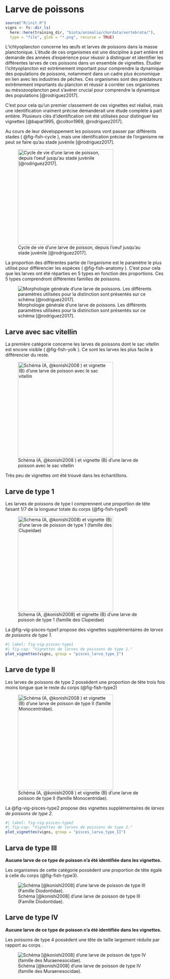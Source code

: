 # Larve de poissons

```r
source("R/init.R")
vigns <- fs::dir_ls(
  here::here(training_dir, "biota/animalia/chordata/vertebrata/"), 
  type = "file", glob = "*.png", recurse = TRUE)
```

L'ichtyoplancton concerne les œufs et larves de poissons dans la masse planctonique. L'étude de ces organismes est une discipline à part entière et demande des années d'expérience pour réussir à distinguer et identifier les différentes larves de ces poissons dans un ensemble de vignettes. Étudier l'ichtyoplancton est extrêmement important pour comprendre la dynamique des populations de poissons, notamment dans un cadre plus économique en lien avec les industries de pêches. Ces organismes sont des prédateurs extrêmement importants du plancton et réussir à corréler ces organismes au mésozooplancton peut s'avérer crucial pour comprendre la dynamique des populations [@rodriguez2017].

C'est pour cela qu'un premier classement de ces vignettes est réalisé, mais une identification vraiment précise demanderait une étude complète à part entière. Plusieurs clés d'identification ont été utilisées pour distinguer les vignettes \[@bapat1995, @colton1969, @rodriguez2017\].

Au cours de leur développement les poissons vont passer par différents stades ( @fig-fish-cycle ), mais une identification précise de l'organisme ne peut se faire qu'au stade juvénile [@rodriguez2017].

![Cycle de vie d'une larve de poisson, depuis l'oeuf jusqu'au stade juvénile [@rodriguez2017].](images/fish/fish_cycle.png){#fig-fish-cycle width="300"}

La proportion des différentes partie de l'organisme est le paramètre le plus utilisé pour différencier les espèces ( @fig-fish-anatomy ). C'est pour cela que les larves ont été réparties en 5 types en fonction des proportions. Ces 5 types comprendront différentes familles de poissons.

![Morphologie générale d'une larve de poissons. Les différents paramètres utilisées pour la distinction sont présentés sur ce schéma [@rodriguez2017].](images/fish/fish_anatomy.png){#fig-fish-anatomy}

## Larve avec sac vitellin

La première catégorie concerne les larves de poissons dont le sac vitellin est encore visible ( @fig-fish-yolk ). Ce sont les larves les plus facile à différencier du reste.

![Schéma (A, @konishi2008 ) et vignette (B) d'une larve de poisson avec le sac vitellin](images/fish/fish_yolk_sac.png){#fig-fish-yolk width="300"}

Très peu de vignettes ont été trouvé dans les échantillons.

## Larve de type 1

Les larves de poissons de type I comprennent une proportion de tête faisant 1/7 de la longueur totale du corps (@fig-fish-type1)

![Schema (A, @konishi2008) et vignette (B) d'une larve de poisson de type 1 (famille des Clupeidae)](images/fish/fish_type_1.png){#fig-fish-type1 width="300"}

La @fig-vig-pisces-type1 propose des vignettes supplémentaires de *larves de poissons de type 1.*

```r
#| label: fig-vig-pisces-type1
#| fig-cap: "Vignettes de larves de poissons de type 1."
plot_vignettes(vigns, group = "pisces_larva_type_I")
```

## Larve de type II

Les larves de poissons de type 2 possèdent une proportion de tête trois fois moins longue que le reste du corps (@fig-fish-type2)

![Schéma (A, @konishi2008 ) et vignette (B) d'une larve de poisson de type II (famille Monocentridae).](images/fish/fish_type_2.png){#fig-fish-type2 width="300"}

La @fig-vig-pisces-type2 propose des vignettes supplémentaires de *larves de poissons de type 2.*

```r
#| label: fig-vig-pisces-type2
#| fig-cap: "Vignettes de larves de poissons de type 2."
plot_vignettes(vigns, group = "pisces_larva_type_II")
```

## Larva de type III

**Aucune larve de ce type de poisson n'a été identifiée dans les vignettes.**

Les organismes de cette catégorie possèdent une proportion de tête égale à celle du corps (@fig-fish-type3).

![Schéma [@konishi2008] d'une larve de poisson de type III (Famille Diodontidae).](images/fish/fish_type_3.png){#fig-fish-type3}

## Larve de type IV

**Aucune larve de ce type de poisson n'a été identifiée dans les vignettes.**

Les poissons de type 4 possèdent une tête de taille largement réduite par rapport au corps .

![Schéma [@konishi2008] d'une larve de poisson de type IV (famille des Muraenesocidae).](images/fish/fish_type_4.png)
